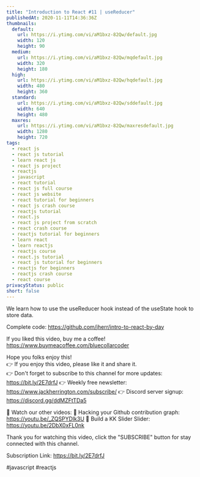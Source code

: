 ```yaml
---
title: "Introduction to React #11 | useReducer"
publishedAt: 2020-11-11T14:36:36Z
thumbnails:
  default:
    url: https://i.ytimg.com/vi/aM1bxz-82Qw/default.jpg
    width: 120
    height: 90
  medium:
    url: https://i.ytimg.com/vi/aM1bxz-82Qw/mqdefault.jpg
    width: 320
    height: 180
  high:
    url: https://i.ytimg.com/vi/aM1bxz-82Qw/hqdefault.jpg
    width: 480
    height: 360
  standard:
    url: https://i.ytimg.com/vi/aM1bxz-82Qw/sddefault.jpg
    width: 640
    height: 480
  maxres:
    url: https://i.ytimg.com/vi/aM1bxz-82Qw/maxresdefault.jpg
    width: 1280
    height: 720
tags:
  - react js
  - react js tutorial
  - learn react js
  - react js project
  - reactjs
  - javascript
  - react tutorial
  - react js full course
  - react js website
  - react tutorial for beginners
  - react js crash course
  - reactjs tutorial
  - react.js
  - react js project from scratch
  - react crash course
  - reactjs tutorial for beginners
  - learn react
  - learn reactjs
  - reactjs course
  - react.js tutorial
  - react js tutorial for beginners
  - reactjs for beginners
  - reactjs crash course
  - react course
privacyStatus: public
short: false
---
```

  
  We learn how to use the useReducer hook instead of the useState hook to store data.

Complete code: https://github.com/jherr/intro-to-react-by-day

If you liked this video, buy me a coffee! https://www.buymeacoffee.com/bluecollarcoder

Hope you folks enjoy this!    
👉 If you enjoy this video, please like it and share it.    
👉 Don't forget to subscribe to this channel for more updates: https://bit.ly/2E7drfJ
👉 Weekly free newsletter: https://www.jackherrington.com/subscribe/
👉 Discord server signup: https://discord.gg/ddMZFtTDa5

💢 Watch our other videos:
💟 Hacking your Github contribution graph: https://youtu.be/_ZQSPYDlk3U
💟 Build a KK Slider Slider: https://youtu.be/2DbX0xFL0nk

Thank you for watching this video, click the "SUBSCRIBE" button for stay connected with this channel. 

Subscription Link:  https://bit.ly/2E7drfJ

#javascript #reactjs
  